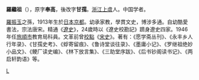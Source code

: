 {{unreferenced|time=2016-01-03T11:46:58+00:00}}
'''羅繼祖'''（{{bd|1913年||2002年}}），原字'''奉高'''，後改字'''甘孺'''。[[浙江|浙江]][[上虞|上虞]]人。中国学者。

[[羅振玉|羅振玉]]之孫，1913年生於[[日本|日本]][[京都|京都]]。幼承家教，學貫文史，博涉多通。自幼酷愛書法，宗法唐宋。精通《[[遼史|遼史]]》，24歲時以《遼史校勘記》躋身遼史四家。1946年任[[旅順市|旅順市]]教育局科員。文革前曾[[校對|校點]]《[[宋史|宋史]]》。著有：《愿学斋丛刊》、《永丰乡人行年录》、《甘孺史考》、《蜉寄留痕》、《鲁诗堂谈往录》、《墨庸小记》、《罗继祖绝妙小品文》、《鲠厂读史编》、《林下放言集》、《三助堂序跋》、《后书钞阁读书记》、《两启轩韵语》等。

[[Category:中國書法家|L]]